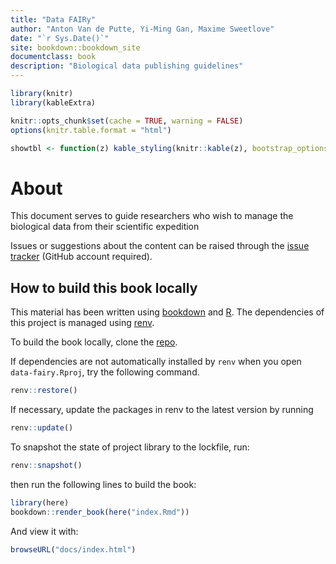```yaml
--- 
title: "Data FAIRy"
author: "Anton Van de Putte, Yi-Ming Gan, Maxime Sweetlove"
date: "`r Sys.Date()`"
site: bookdown::bookdown_site
documentclass: book
description: "Biological data publishing guidelines"
---
```


```r
library(knitr)
library(kableExtra)

knitr::opts_chunk$set(cache = TRUE, warning = FALSE)
options(knitr.table.format = "html")

showtbl <- function(z) kable_styling(knitr::kable(z), bootstrap_options = c("striped", "hover", "condensed"))
```

# About {-}

This document serves to guide researchers who wish to manage the biological data from their scientific expedition

Issues or suggestions about the content can be raised through the [issue tracker](https://github.com/79-6d/data-fairy/issues) (GitHub account required).

## How to build this book locally {-}

This material has been written using [bookdown](https://github.com/rstudio/bookdown) and [R](https://cran.r-project.org/). The dependencies of this project is managed using [renv](https://rstudio.github.io/renv/).

To build the book locally, clone the [repo](https://github.com/79-6d/data-fairy.git).

If dependencies are not automatically installed by `renv` when you open `data-fairy.Rproj`, try the following command.

```r
renv::restore()
```

If necessary, update the packages in renv to the latest version by running 

```r
renv::update()
```

To snapshot the state of project library to the lockfile, run: 

```r
renv::snapshot()
```

then run the following lines to build the book:

```r
library(here)
bookdown::render_book(here("index.Rmd"))
```

And view it with:

```r
browseURL("docs/index.html")
```

